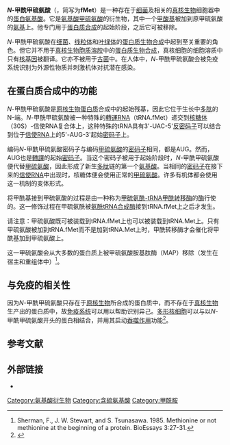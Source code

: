 {{DISPLAYTITLE:''N''-甲酰甲硫氨酸}}
{{chembox
| Name = ''N''-甲酰甲硫氨酸
| ImageFile = (S)-N-Formylmethionine V.1.svg
| ImageSize = 250px
| IUPACName = 2-甲酰氨基-4 甲磺酰基丁酸
| OtherNames = 2-甲酰氨基-4-甲磺酰-基丁酸<br>甲酰甲硫氨酸<br>N-甲酰（甲基）高半胱氨酸
|Section1={{Chembox Identifiers
| Abbreviations=fMet
| CASNo_Ref = {{cascite|correct|??}}
| CASNo = 4289-98-9 
| EINECS = 224-322-8
| PubChem = 911 
| SMILES = CSCC[C@H](NC=O)C(O)=O
}}
|Section2 = {{Chembox Properties
| C=6 | H=11 | N=1 | O=3 | S=1 
| MolarMass = 177.22 
| Appearance = 
| Density = 
| MeltingPt = 
| BoilingPt = 
| Solubility = }}
| Section3 = {{Chembox Hazards
| MainHazards = 
| FlashPt = 
| Autoignition = }}
}}
'''''N''-甲酰甲硫氨酸'''（{{lang-en|''N''-Formylmethionine}}，简写为'''fMet'''）是一种存在于[[细菌|细菌]]及相关的[[真核生物|真核生物]]细胞器中的[[蛋白氨基酸|蛋白氨基酸]]。它是[[氨基酸|氨基酸]][[甲硫氨酸|甲硫氨酸]]的衍生物，其中一个[[酮|甲酸基]]被加到原甲硫氨酸的[[氨基|氨基]]上。他专门用于[[蛋白质合成|蛋白质合成]]的起始阶段，之后它可被移除。

''N''-甲酰甲硫氨酸在[[细菌|细菌]]、[[线粒体|线粒体]]和[[叶绿体|叶绿体]]的[[蛋白质生物合成|蛋白质生物合成]]中起到至关重要的角色。但它并不用于[[真核生物|真核生物]][[胞质溶胶|胞质溶胶]]中的[[蛋白质生物合成|蛋白质生物合成]]，真核细胞的细胞溶质中只有[[核基因|核基因]]被翻译。它亦不被用于[[古菌|古菌]]中。在人体中，''N''-甲酰甲硫氨酸会被免疫系统识别为外源性物质并刺激机体对抗潜在感染。

==在蛋白质合成中的功能==
''N''-甲酰甲硫氨酸是[[原核生物|原核生物]][[蛋白质|蛋白质]]合成中的起始残基，因此它位于生长中[[多肽|多肽]]的N-端。''N''-甲酰甲硫氨酸被一种特殊的[[轉運RNA|轉運RNA]]（tRNA.fMet）递交到[[核糖体|核糖体]]（30S）-信使RNA复合体上，这种特殊的tRNA具有3'-UAC-5'[[反密码子|反密码子]]可以结合到位于[[信使RNA|信使RNA]]上的5'-AUG-3'起始[[密码子|密码子]]上。

编码''N''-甲酰甲硫氨酸密码子与编码[[甲硫氨酸|甲硫氨酸]]的[[密码子|密码子]]相同，都是AUG。然而，AUG也是[[轉譯|轉譯]]的起始[[密码子|密码子]]。当这个密码子被用于起始阶段时，''N''-甲酰甲硫氨酸便代替[[甲硫氨酸|甲硫氨酸]]，因此形成了新生[[多肽|多肽]]链的第一个[[氨基酸|氨基酸]]。当相同的[[密码子|密码子]]在接下来的[[信使RNA|信使RNA]]中出现时，核糖体便会使用正常的[[甲硫氨酸|甲硫氨酸]]。许多有机体都会使用这一机制的变体形式。

将甲酰基接到甲硫氨酸的过程是由一种称为[[甲硫氨酰-tRNA甲酰转移酶|甲硫氨酰-tRNA甲酰转移酶]]的[[酶|酶]]行使的。这一修饰过程在甲硫氨酰被[[氨酰tRNA合成酶|氨酰tRNA合成酶]]接到tRNA.fMet上之后才发生。

请注意：甲硫氨酸既可被装载到tRNA.fMet上也可以被装载到tRNA.Met上。只有甲硫氨酸被加到tRNA.fMet而不是加到tRNA.Met上时，甲酰转移酶才会催化将甲酰基加到甲硫氨酸上。

这一甲硫氨酸会从大多数的蛋白质上被甲硫氨酸胺基肽酶（MAP）移除（发生在宿主和重组体中）<ref>Sherman, F., J. W. Stewart, and S. Tsunasawa. 1985. Methionine or not methionine at the beginning of a protein. BioEssays 3:27-31.</ref>。

==与免疫的相关性==
因为''N''-甲酰甲硫氨酸只存在于[[原核生物|原核生物]]所合成的蛋白质中，而不存在于[[真核生物|真核生物]]生产出的蛋白质中，故[[免疫系统|免疫系统]]可以用以帮助识别异己。[[多形核细胞|多形核细胞]]可以与以''N''-甲酰甲硫氨酸开头的蛋白相结合，并用其启动[[吞噬作用|吞噬作用]]功能<ref>{{GeorgiaImmunology|1/phagstep}}</ref>。

==参考文献==
<references/>

==外部链接==
* {{MeshName|N-Formylmethionine}}

[[Category:氨基酸衍生物|Category:氨基酸衍生物]]
[[Category:含硫氨基酸|Category:含硫氨基酸]]
[[Category:甲酰胺|Category:甲酰胺]]